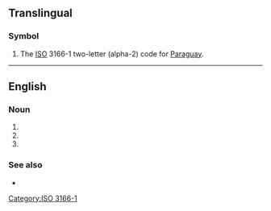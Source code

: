 {{also|py|.py|py-|py.}}
==Translingual==

===Symbol===
{{head|mul|symbol}}

# The [[ISO]] 3166-1 two-letter (alpha-2) code for [[Paraguay]].

[[Category:ISO 3166-1]]

----

==English==

===Noun===
{{en-noun}}

# {{initialism of|en|pack-year}}
# {{initialism of|en|person-year}}
# {{initialism of|en|pinyin}}

===See also===
* {{l|en|py}}